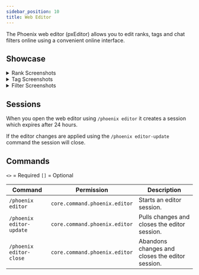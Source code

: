 ```yaml
---
sidebar_position: 10
title: Web Editor
---
```


The Phoenix web editor (pxEditor) allows you to edit ranks, tags and chat filters
online using a convenient online interface.

## Showcase

<details>
<summary>Rank Screenshots</summary>

![Rank Select](./assets/web-editor/rank-select.png)
![Rank Create](./assets/web-editor/rank-create.png)
![Rank Info](./assets/web-editor/rank-info.png)
![Rank Edit](./assets/web-editor/rank-edit.png)
</details>

<details>
<summary>Tag Screenshots</summary>

![Tag Select](./assets/web-editor/tag-select.png)
![Tag Create](./assets/web-editor/tag-create.png)
![Tag Info](./assets/web-editor/tag-info.png)
![Tag Edit](./assets/web-editor/tag-edit.png)
</details>

<details>
<summary>Filter Screenshots</summary>

![Filter Select](./assets/web-editor/filter-select.png)
![Filter Create](./assets/web-editor/filter-create.png)
![Filter Edit](./assets/web-editor/filter-edit.png)
</details>

## Sessions

When you open the web editor using `/phoenix editor` it creates a session which expires after 24 hours.

If the editor changes are applied using the `/phoenix editor-update` command the session will close.

## Commands

`<>` = Required `[]` = Optional

Command                  | Permission                    | Description
------------------------ | ----------------------------- | --------------------------------------------
`/phoenix editor`        | `core.command.phoenix.editor` | Starts an editor session.
`/phoenix editor-update` | `core.command.phoenix.editor` | Pulls changes and closes the editor session.
`/phoenix editor-close` | `core.command.phoenix.editor` | Abandons changes and closes the editor session.
